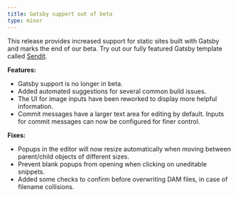 ```yaml
---
title: Gatsby support out of beta
type: minor
---
```

This release provides increased support for static sites built with Gatsby and marks the end of our beta. Try out our fully featured Gatsby template called [Sendit](https://app.cloudcannon.com/editor#sites/connect/github/CloudCannon/sendit-gatsby-template/main).

**Features:**

* Gatsby support is no longer in beta.
* Added automated suggestions for several common build issues.
* The UI for image inputs have been reworked to display more helpful information.
* Commit messages have a larger text area for editing by default. Inputs for commit messages can now be configured for finer control.

**Fixes:**

* Popups in the editor will now resize automatically when moving between parent/child objects of different sizes.
* Prevent blank popups from opening when clicking on uneditable snippets.
* Added some checks to confirm before overwriting DAM files, in case of filename collisions.